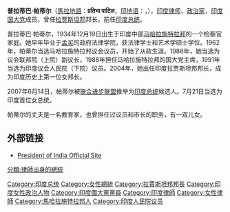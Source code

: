 {{noteTA
|1=zh-hans:帕蒂尔;zh-hant:帕蒂爾;zh-tw:巴蒂爾;
|2=zh-hans:马哈拉施特拉;zh-hant:馬哈拉施特拉;zh-tw:馬哈拉什特拉;
}}
{{Infobox President
| original_name =प्रतिभा पाटिल 
| image =PratibhaIndia.jpg
| caption       =
| country       =[[印度|印度]]
| order         = 12
| office = 印度總統
| term_start    =2007年7月25日
| term_end      =2012年7月25日
| vice_occupation=
| vice_president=
| primeminister = [[曼莫漢·辛格|曼莫漢·辛格]]
| predecessor   = [[阿卜杜爾·卡拉姆|阿卜杜爾·卡拉姆]]
| successor     = [[普拉纳布·慕克吉|普拉纳布·慕克吉]]
| birth_date    ={{birth date and age|1934|12|19}}
| birth_place   = {{British Raj}}[[马哈拉施特拉邦|马哈拉施特拉邦]][[賈爾岡縣|賈爾岡縣]]
| death_date    =
| death_place   =
| religion      = 
| profession    = 
| spouse        = 
| party         = [[印度國大黨|國大黨]]
}} 

'''普拉蒂巴·帕蒂尔'''（[[馬拉地語|馬拉地語]]：'''प्रतिभा पाटिल'''，[[印地语|印地语]]：'''{{lang|hi|प्रतिभा पाटील}}'''，{{bd|1934年|12月19日|||Patil, Pratibha}}），[[印度|印度]][[律师|律师]]、[[政治家|政治家]]，[[印度国大党|印度国大党]]成员，曾任[[拉贾斯坦邦|拉贾斯坦邦]]邦长，前任[[印度总统|印度总统]]。

普拉蒂巴·帕蒂尔，1934年12月19日出生于印度中部[[马哈拉施特拉邦|马哈拉施特拉邦]]的一个检察官家庭。她早年毕业于[[孟买|孟买]]的政府法律学院，获法律学士和艺术学硕士学位。1962年，帕蒂尔当选马哈拉施特拉邦议会议员，开始了从政生涯。1986年，她当选为议会联邦院（上院）副议长，1988年担任马哈拉施特拉邦的国大党主席，1991年当选为印度议会人民院（下院）议员。2004年，她出任印度拉贾斯坦邦邦长，成为印度历史上第一位女邦长。

2007年6月14日，帕蒂尔被[[联合进步联盟|联合进步联盟]]推举为[[印度总统|印度总统]]候选人。7月21日当选为印度首位女总统。

帕蒂尔的丈夫{{Link-en|谢卡瓦特|Devisingh Ransingh Shekhawat}}是一名教育家，也曾担任过议员和市长的职务，有一双儿女。

== 外部链接 ==
{{Commons category|Pratibha Patil}}
* [http://presidentofindia.nic.in/ President of India Official Site] {{Wayback|url=http://presidentofindia.nic.in/ |date=20120722091304 }}

{{印度总统}}
{{Authority control}}
{{DEFAULTSORT:Patil, Pratibha}}
[[Category:印度总统|Category:印度总统]]
[[Category:女性總統|Category:女性總統]]
[[Category:拉賈斯坦邦邦長|Category:拉賈斯坦邦邦長]]
[[Category:印度女性政治人物|Category:印度女性政治人物]]
[[Category:印度國大黨黨員|Category:印度國大黨黨員]]
[[Category:印度律師|Category:印度律師]]
[[Category:女性律師|Category:女性律師]]
[[Category:馬哈拉施特拉邦人|Category:馬哈拉施特拉邦人]]
[[分類:律師出身的總統|分類:律師出身的總統]]
[[Category:印度人民院议员|Category:印度人民院议员]]